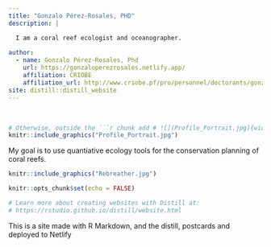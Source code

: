 ```yaml
---
title: "Gonzalo Pérez-Rosales, PHD"
description: | 

  I am a coral reef ecologist and oceanographer.
  
author:
  - name: Gonzalo Pérez-Rosales, Phd
    url: https://gonzaloperezrosales.netlify.app/
    affiliation: CRIOBE
    affiliation_url: http://www.criobe.pf/pro/personnel/doctorants/gonzalo-perez-rosales/
site: distill::distill_website
---
```



<br>


```r

# Otherwise, outside the ```r chunk add # ![](Profile_Portrait.jpg){width=15}
knitr::include_graphics("Profile_Portrait.jpg")

```

My goal is to use quantiative ecology tools for the conservation planning of coral reefs.


```r
knitr::include_graphics("Rebreather.jpg")
```




```r
knitr::opts_chunk$set(echo = FALSE)

# Learn more about creating websites with Distill at:
# https://rstudio.github.io/distill/website.html

```

This is a site made with R Markdown, and the distill, postcards and deployed to Netlify